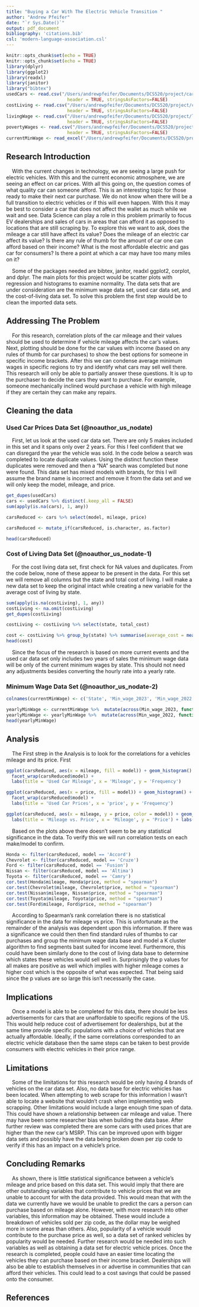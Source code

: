 ```yaml
---
title: "Buying a Car With The Electric Vehicle Transition "
author: "Andrew Pfeifer"
date: "`r Sys.Date()`"
output: pdf_document
bibliography: 'citations.bib'
csl: 'modern-language-association.csl'
---
```


```r
knitr::opts_chunk$set(echo = TRUE)
knitr::opts_chunk$set(echo = TRUE)
library(dplyr)
library(ggplot2)
library(readxl)
library(janitor)
library("bibtex")
usedCars <- read.csv("/Users/andrewpfeifer/Documents/DCS520/project/car_prices.csv",
                       header = TRUE, stringsAsFactors=FALSE)
costLiving <- read.csv("/Users/andrewpfeifer/Documents/DCS520/project/cost_of_living_us.csv",
                       header = TRUE, stringsAsFactors=FALSE)
livingWage <- read.csv("/Users/andrewpfeifer/Documents/DCS520/project/livingwage.csv",
                       header = TRUE, stringsAsFactors=FALSE)
povertyWages <- read.csv("/Users/andrewpfeifer/Documents/DCS520/project/poverty_level_wages.csv",
                       header = TRUE, stringsAsFactors=FALSE)
currentMinWage <- read_excel("/Users/andrewpfeifer/Documents/DCS520/project/Min_wage.xlsx")
```

## Research Introduction

    With the current changes in technology, we are seeing a large push for electric vehicles. With this and the current economic atmosphere, we are seeing an effect on car prices. With all this going on, the question comes of what quality car can someone afford. This is an interesting topic for those ready to make their next car purchase. We do not know when there will be a full transition to electric vehicles or if this will even happen. With this it may be best to consider a car that does not affect the wallet as much while we wait and see. Data Science can play a role in this problem primarily to focus EV dealerships and sales of cars in areas that can afford it as opposed to locations that are still scraping by. To explore this we want to ask, does the mileage a car still have affect its value? Does the mileage of an electric car affect its value? Is there any rule of thumb for the amount of car one can afford based on their income? What is the most affordable electric and gas car for consumers? Is there a point at which a car may have too many miles on it? 
  
    Some of the packages needed are bibtex, janitor, readxl ggplot2, corplot, and dplyr. The main plots for this project would be scatter plots with regression and histograms to examine normality. The data sets that are under consideration are the minimum wage data set, used car data set, and the cost-of-living data set. To solve this problem the first step would be to clean the imported data sets. 

## Addressing The Problem

    For this research, correlation plots of the car mileage and their values should be used to determine if vehicle mileage affects the car's values. Next, plotting should be done for the car values with income (based on any rules of thumb for car purchases) to show the best options for someone in specific income brackets. After this we can condense average minimum wages in specific regions to try and identify what cars may sell well there. This research will only be able to partially answer these questions. It is up to the purchaser to decide the cars they want to purchase. For example, someone mechanically inclined would purchase a vehicle with high mileage if they are certain they can make any repairs.

## Cleaning the data

### Used Car Prices Data Set (@noauthor_us_nodate)

    First, let us look at the used car data set. There are only 5 makes included in this set and it spans only over 2 years. For this I feel confident that we can disregard the year the vehicle was sold. In the code below a search was completed to locate duplicate values. Using the distinct function these duplicates were removed and then a "NA" search was completed but none were found. This data set has mixed models with brands, for this I will assume the brand name is incorrect and remove it from the data set and we will only keep the model, mileage, and price. 

```r
get_dupes(usedCars) 
cars <- usedCars %>% distinct(.keep_all = FALSE)
sum(apply(is.na(cars), 1, any))
```

```r
carsReduced <- cars %>% select(model, mileage, price)

carsReduced <- mutate_if(carsReduced, is.character, as.factor)

head(carsReduced)
```

### Cost of Living Data Set (@noauthor_us_nodate-1)

    For the cost living data set, first check for NA values and duplicates. From the code below, none of these appear to be present in the data. For this set we will remove all columns but the state and total cost of living. I will make a new data set to keep the original intact while creating a new variable for the average cost of living by state. 
 
```r
sum(apply(is.na(costLiving), 1, any))
costLiving <- na.omit(costLiving)
get_dupes(costLiving)

costLiving <- costLiving %>% select(state, total_cost)

cost <- costLiving %>% group_by(state) %>% summarise(average_cost = mean(total_cost))
head(cost)
```

    Since the focus of the research is based on more current events and the used car data set only includes two years of sales the minimum wage data will be only of the current minimum wages by state. This should not need any adjustments besides converting the hourly rate into a yearly rate. 

### Minimum Wage Data Set (@noauthor_us_nodate-2)

```r
colnames(currentMinWage) <- c('State', 'Min_wage_2023', 'Min_wage_2022')

yearlyMinWage <- currentMinWage %>%  mutate(across(Min_wage_2023, function(x) x*40*52))
yearlyMinWage <- yearlyMinWage %>%  mutate(across(Min_wage_2022, function(x) x*40*52))
head(yearlyMinWage)
```

## Analysis

    The First strep in the Analysis is to look for the correlations for a vehicles mileage and its price. First 

```r
ggplot(carsReduced, aes(x = mileage, fill = model)) + geom_histogram() + 
  facet_wrap(carsReduced$model) + 
  labs(title = 'Used Car Mileage', x = 'Mileage', y = 'Frequency')

ggplot(carsReduced, aes(x = price, fill = model)) + geom_histogram() + 
  facet_wrap(carsReduced$model) + 
  labs(title = 'Used Car Prices', x = 'price', y = 'Frequency')

ggplot(carsReduced, aes(x = mileage, y = price, color = model)) + geom_point() + facet_wrap(carsReduced$model) + stat_smooth(formula = y ~ x, method="lm",se=FALSE) + 
  labs(title = 'Mileage vs. Price', x = 'Mileage', y = 'Price') + labs(title = 'Used Car Prices Based on Mileage', x = 'Mileage', y = 'Price')
```

    Based on the plots above there doesn't seem to be any statistical significance in the data. To verify this we will run correlation tests on each make/model to confirm.

```r
Honda <- filter(carsReduced, model == 'Accord')
Chevrolet <- filter(carsReduced, model == 'Cruze')
Ford <- filter(carsReduced, model == 'Fusion')
Nissan <- filter(carsReduced, model == 'Altima')
Toyota <- filter(carsReduced, model == 'Camry')
cor.test(Honda$mileage, Honda$price, method = "spearman")
cor.test(Chevrolet$mileage, Chevrolet$price, method = "spearman")
cor.test(Nissan$mileage, Nissan$price, method = "spearman")
cor.test(Toyota$mileage, Toyota$price, method = "spearman")
cor.test(Ford$mileage, Ford$price, method = "spearman")
```
    According to Spearman's rank correlation there is no statistical significance in the data for mileage vs price. This is unfortunate as the remainder of the analysis was dependent upon this information. If there was a significance we could then then find standard rules of thumbs to car purchases and group the minimum wage data base and model a K cluster algorithm to find segments bast suited for income level. Furthermore, this could have been similarly done to the cost of living data base to determine which states these vehicles would sell well in. Surprisingly the p values for all makes are positive as well which implies with higher mileage comes a higher cost which is the opposite of what was expected. That being said since the p values are so large this isn't necessarily the case.

## Implications

    Once a model is able to be completed for this data, there should be less advertisements for cars that are unaffordable to specific regions of the US. This would help reduce cost of advertisement for dealerships, but at the same time provide specific populations with a choice of vehicles that are actually affordable. Ideally, if the same correlations corresponded to an electric vehicle database then the same steps can be taken to best provide consumers with electric vehicles in their price range.

## Limitations

    Some of the limitations for this research would be only having 4 brands of vehicles on the car data set. Also, no data base for electric vehicles has been located. When attempting to web scrape for this information I wasn't able to locate a website that wouldn't crash when implementing web scrapping. 
Other limitations would include a large enough time span of data. This could have shown a relationship between car mileage and value. There may have been some researcher bias when building the data base. After further review was completed there are some cars with used prices that are higher than the new car's MSRP. This can be improved upon with bigger data sets and possibly have the data being broken down per zip code to verify if this has an impact on a vehicle's price.

## Concluding Remarks

    As shown, there is little statistical significance between a vehicle's mileage and price based on this data set. This would imply that there are other outstanding variables that contribute to vehicle prices that we are unable to account for with the data provided. This would mean that with the data we currently have we would be unable to predict the cars a person can purchase based on mileage alone. However, with more research into other variables, this information may be obtained. These would include a breakdown of vehicles sold per zip code, as the dollar may be weighed more in some areas than others. Also, popularity of a vehicle would contribute to the purchase price as well, so a data set of ranked vehicles by popularity would be needed. Further research would be needed into such variables as well as obtaining a data set for electric vehicle prices. Once the research is completed, people could have an easier time locating the vehicles they can purchase based on their income bracket. Dealerships will also be able to establish themselves in or advertise in communities that can afford their vehicles. This could lead to a cost savings that could be passed onto the consumer.

## References